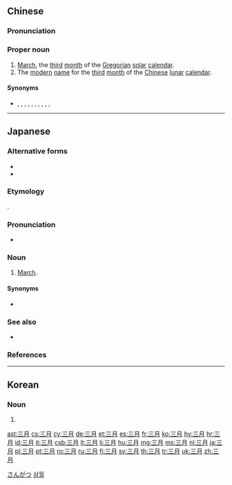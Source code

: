 ==Chinese==
{{zh-forms}}

===Pronunciation===
{{zh-pron
|m=sānyuè
|c=saam1 jyut6
|h=pfs=Sâm-ngie̍t
|cat=pn
}}

===Proper noun===
{{zh-proper noun}}

# [[March]], the [[third]] [[month]] of the [[Gregorian]] [[solar]] [[calendar]].
# The [[modern]] [[name]] for the [[third]] [[month]] of the [[Chinese]] [[lunar]] [[calendar]].

====Synonyms====
* {{sense|lunar month}} {{zh-l|桃月}}, {{zh-l|陽春}}, {{zh-l|暮春}}, {{zh-l|蠶月}} , {{zh-l|鶯月}}, {{zh-l|暮月}}, {{zh-l|鸝月}}, {{zh-l|季春}}, {{zh-l|炳月}}, {{zh-l|三春}}, {{zh-l|綢月}}

{{zh-cat|Months}}

----

==Japanese==
{{wikipedia|3月|lang=ja}}

===Alternative forms===
* {{l|ja|3月}}
* {{l|ja|３月}}

===Etymology===
{{ja-kanjitab|さん|がつ|yomi=o}}
{{suffix|三|tr1=san|t1=three|月|tr2=gatsu|t2=month|lang=ja|sort=さんがつ}}.

===Pronunciation===
* {{ja-pron|さんがつ|y=o|acc=1|acc_ref=NHK}}

===Noun===
{{ja-noun|さんがつ}}

# {{qualifier|month}} [[March]].

====Synonyms====
* {{ja-r|弥生|やよい}}

===See also===
* {{ja-r|三ヶ月|さんヶげつ}}

===References===
<references/>

[[Category:ja:Months|さんがつ]]

----

==Korean==
{{ko-hanjatab|三|月}}

===Noun===
{{ko-noun|hj|rv=samwol|hangeul=삼월}}

# {{hanja form of|삼월|[[March]]}}

[[Category:ko:Months|삼월]]

[[ast:三月]]
[[cs:三月]]
[[cy:三月]]
[[de:三月]]
[[et:三月]]
[[es:三月]]
[[fr:三月]]
[[ko:三月]]
[[hy:三月]]
[[hr:三月]]
[[id:三月]]
[[it:三月]]
[[csb:三月]]
[[lt:三月]]
[[li:三月]]
[[hu:三月]]
[[mg:三月]]
[[ms:三月]]
[[nl:三月]]
[[ja:三月]]
[[pl:三月]]
[[pt:三月]]
[[ro:三月]]
[[ru:三月]]
[[fi:三月]]
[[sv:三月]]
[[th:三月]]
[[tr:三月]]
[[uk:三月]]
[[zh:三月]]